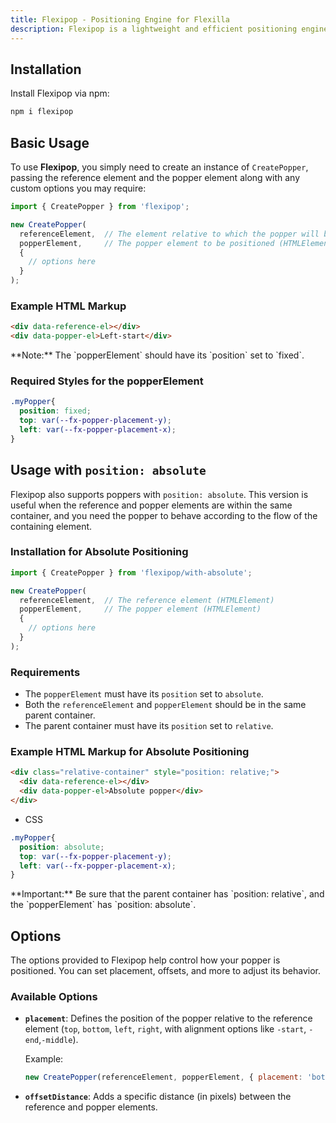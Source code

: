 ```yaml
---
title: Flexipop - Positioning Engine for Flexilla
description: Flexipop is a lightweight and efficient positioning engine tailored for Flexilla, offering seamless popper-like functionality with minimal overhead.
---
```



## Installation

Install Flexipop via npm:

```bash
npm i flexipop
```

## Basic Usage

To use **Flexipop**, you simply need to create an instance of `CreatePopper`, passing the reference element and the popper element along with any custom options you may require:

```js
import { CreatePopper } from 'flexipop';

new CreatePopper(
  referenceElement,  // The element relative to which the popper will be positioned (HTMLElement)
  popperElement,     // The popper element to be positioned (HTMLElement)
  {
    // options here
  }
);
```

### Example HTML Markup

```html
<div data-reference-el></div>
<div data-popper-el>Left-start</div>
```

<Callout type="note">
**Note:** The `popperElement` should have its `position` set to `fixed`.
</Callout>

### Required Styles for the popperElement

```css
.myPopper{
  position: fixed;
  top: var(--fx-popper-placement-y);
  left: var(--fx-popper-placement-x);
}
```

## Usage with `position: absolute`

Flexipop also supports poppers with `position: absolute`. This version is useful when the reference and popper elements are within the same container, and you need the popper to behave according to the flow of the containing element.

### Installation for Absolute Positioning

```js
import { CreatePopper } from 'flexipop/with-absolute';

new CreatePopper(
  referenceElement,  // The reference element (HTMLElement)
  popperElement,     // The popper element (HTMLElement)
  {
    // options here
  }
);
```

### Requirements

- The `popperElement` must have its `position` set to `absolute`.
- Both the `referenceElement` and `popperElement` should be in the same parent container.
- The parent container must have its `position` set to `relative`.


### Example HTML Markup for Absolute Positioning

```html
<div class="relative-container" style="position: relative;">
  <div data-reference-el></div>
  <div data-popper-el>Absolute popper</div>
</div>
```

- CSS 

```css
.myPopper{
  position: absolute;
  top: var(--fx-popper-placement-y);
  left: var(--fx-popper-placement-x);
}
```


<Callout type="note"> 
  **Important:** Be sure that the parent container has `position: relative`, and the `popperElement` has `position: absolute`.
</Callout>

## Options

The options provided to Flexipop help control how your popper is positioned. You can set placement, offsets, and more to adjust its behavior.

### Available Options

- **`placement`**: Defines the position of the popper relative to the reference element (`top`, `bottom`, `left`, `right`, with alignment options like `-start`, `-end`,`-middle`).
  
  Example:
  ```js
  new CreatePopper(referenceElement, popperElement, { placement: 'bottom-end' });
  ```

- **`offsetDistance`**: Adds a specific distance (in pixels) between the reference and popper elements.

